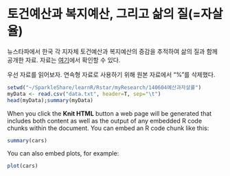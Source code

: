 토건예산과 복지예산, 그리고 삶의 질(=자살율)
=======================================================

뉴스타파에서 한국 각 지자체 토건예산과 복지예산의 증감을 추적하여 삶의 질과 함께 공개한 자료. 
자료는 [여기](http://newstapa.com/news/201411935)에서 확인할 수 있다. 

우선 자료를 읽어보자. 연속형 자료로 사용하기 위해 원본 자료에서 "%"를 삭제했다.  

```r
setwd("~/SparkleShare/learnR/Rstar/myResearch/140604예산과자살률")
myData <- read.csv("data.txt", header=T, sep="\t")
head(myData);summary(myData)
```


When you click the **Knit HTML** button a web page will be generated that includes both content as well as the output of any embedded R code chunks within the document. You can embed an R code chunk like this:

```r
summary(cars)
```

You can also embed plots, for example:

```r
plot(cars)
```

